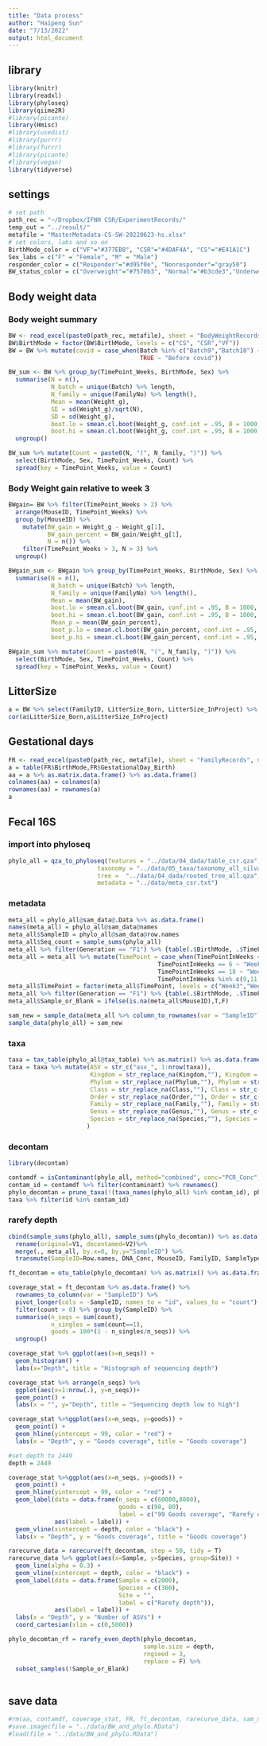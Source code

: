 ```yaml
---
title: "Data process"
author: "Haipeng Sun"
date: "7/13/2022"
output: html_document
---
```


## library
```r
library(knitr)
library(readxl)
library(phyloseq)
library(qiime2R)
#library(picante)
library(Hmisc)
#library(usedist)
#library(purrr)
#library(furrr)
#library(picante)
#library(vegan)
library(tidyverse)
```

## settings
```r
# set path
path_rec = "~/Dropbox/IFNH CSR/ExperimentRecords/"
temp_out = "../result/"
metafile = "MasterMetadata-CS-SW-20220623-hs.xlsx"
# set colors, labs and so on
BirthMode_color = c("VF"="#377EB8", "CSR"="#4DAF4A", "CS"="#E41A1C")
Sex_labs = c("F" = "Female", "M" = "Male")
responder_color = c("Responder"="#d95f0e", "Nonresponder"="gray50")
BW_status_color = c("Overweight"="#7570b3", "Normal"="#b3cde3","Underweight"="#66a61e")
```

## Body weight data
### Body weight summary
```r
BW <- read_excel(paste0(path_rec, metafile), sheet = "BodyWeightRecords", range = "A1:T2009") %>% filter(!is.na(Weight_g))
BW$BirthMode = factor(BW$BirthMode, levels = c("CS", "CSR","VF"))
BW = BW %>% mutate(covid = case_when(Batch %in% c("Batch9","Batch10") ~ "Post covid",
                                     TRUE ~ "Before covid"))

BW_sum <- BW %>% group_by(TimePoint_Weeks, BirthMode, Sex) %>% 
  summarise(N = n(),
            N_batch = unique(Batch) %>% length,
            N_family = unique(FamilyNo) %>% length(),
            Mean = mean(Weight_g), 
            SE = sd(Weight_g)/sqrt(N),
            SD = sd(Weight_g),
            boot.lo = smean.cl.boot(Weight_g, conf.int = .95, B = 1000, na.rm = T, reps = F)[2],
            boot.hi = smean.cl.boot(Weight_g, conf.int = .95, B = 1000, na.rm = T, reps = F)[3]) %>%
  ungroup()

BW_sum %>% mutate(Count = paste0(N, "(", N_family, ")")) %>% 
  select(BirthMode, Sex, TimePoint_Weeks, Count) %>% 
  spread(key = TimePoint_Weeks, value = Count) 
```

### Body Weight gain relative to week 3
```r
BWgain= BW %>% filter(TimePoint_Weeks > 2) %>% 
  arrange(MouseID, TimePoint_Weeks) %>% 
  group_by(MouseID) %>% 
    mutate(BW_gain = Weight_g - Weight_g[1], 
           BW_gain_percent = BW_gain/Weight_g[1],
           N = n()) %>% 
    filter(TimePoint_Weeks > 3, N > 3) %>% 
  ungroup()

BWgain_sum <- BWgain %>% group_by(TimePoint_Weeks, BirthMode, Sex) %>% 
  summarise(N = n(), 
            N_batch = unique(Batch) %>% length, 
            N_family = unique(FamilyNo) %>% length(), 
            Mean = mean(BW_gain), 
            boot.lo = smean.cl.boot(BW_gain, conf.int = .95, B = 1000, na.rm = T, reps = F)[2],
            boot.hi = smean.cl.boot(BW_gain, conf.int = .95, B = 1000, na.rm = T, reps = F)[3],
            Mean_p = mean(BW_gain_percent), 
            boot_p.lo = smean.cl.boot(BW_gain_percent, conf.int = .95, B = 1000, na.rm = T, reps = F)[2],
            boot_p.hi = smean.cl.boot(BW_gain_percent, conf.int = .95, B = 1000, na.rm = T, reps = F)[3])

BWgain_sum %>% mutate(Count = paste0(N, "(", N_family, ")")) %>% 
  select(BirthMode, Sex, TimePoint_Weeks, Count) %>% 
  spread(key = TimePoint_Weeks, value = Count)
```
## LitterSize
```r
a = BW %>% select(FamilyID, LitterSize_Born, LitterSize_InProject) %>% unique()
cor(a$LitterSize_Born,a$LitterSize_InProject)
```

## Gestational days 
```r
FR <- read_excel(paste0(path_rec, metafile), sheet = "FamilyRecords", na = c("","NA"), range = "A1:V145")
a = table(FR$BirthMode,FR$GestationalDay_Birth)
aa = a %>% as.matrix.data.frame() %>% as.data.frame()
colnames(aa) = colnames(a)
rownames(aa) = rownames(a)
a
```

## Fecal 16S
### import into phyloseq
```r
phylo_all = qza_to_phyloseq(features = "../data/04_dada/table_csr.qza",
                         taxonomy = "../data/05_taxa/taxonomy_all_silva138.qza",
                         tree =  "../data/04_dada/rooted_tree_all.qza",
                         metadata = "../data/meta_csr.txt")
```

### metadata
```r
meta_all = phylo_all@sam_data@.Data %>% as.data.frame()
names(meta_all) = phylo_all@sam_data@names
meta_all$SampleID = phylo_all@sam_data@row.names
meta_all$Seq_count = sample_sums(phylo_all)
meta_all %>% filter(Generation == "F1") %>% {table(.$BirthMode, .$TimePointInWeeks)}
meta_all = meta_all %>% mutate(TimePoint = case_when(TimePointInWeeks == 3 ~ "Week3",
                                          TimePointInWeeks == 6 ~ "Week6",
                                          TimePointInWeeks == 18 ~ "Week18",
                                          TimePointInWeeks %in% c(9,11,12,14) ~ "Week9-14"))
meta_all$TimePoint = factor(meta_all$TimePoint, levels = c("Week3","Week6","Week9-14","Week18"),ordered = T)
meta_all %>% filter(Generation == "F1") %>% {table(.$BirthMode, .$TimePoint)}
meta_all$Sample_or_Blank = ifelse(is.na(meta_all$MouseID),T,F)

sam_new = sample_data(meta_all %>% column_to_rownames(var = "SampleID"))
sample_data(phylo_all) = sam_new
```

### taxa
```r
taxa = tax_table(phylo_all@tax_table) %>% as.matrix() %>% as.data.frame() %>% rownames_to_column(var = "id")
taxa = taxa %>% mutate(ASV = str_c("asv_", 1:nrow(taxa)),
                       Kingdom = str_replace_na(Kingdom,""), Kingdom = str_c("k_",Kingdom),
                       Phylum = str_replace_na(Phylum,""), Phylum = str_c("p_",Phylum),
                       Class = str_replace_na(Class,""), Class = str_c("c_",Class),
                       Order = str_replace_na(Order,""), Order = str_c("o_",Order),
                       Family = str_replace_na(Family,""), Family = str_c("f_",Family),
                       Genus = str_replace_na(Genus,""), Genus = str_c("g_",Genus),
                       Species = str_replace_na(Species,""), Species = str_c("s_",Species)
                      )
```

### decontam
```r
library(decontam)

contamdf = isContaminant(phylo_all, method="combined", conc="PCR_Conc",neg="Sample_or_Blank" )
contam_id = contamdf %>% filter(contaminant) %>% rownames()
phylo_decomtan = prune_taxa(!(taxa_names(phylo_all) %in% contam_id), phylo_all)
taxa %>% filter(id %in% contam_id)
```

### rarefy depth
```r
cbind(sample_sums(phylo_all), sample_sums(phylo_decomtan)) %>% as.data.frame() %>% 
  rename(original=V1, decontamed=V2)%>%
  merge(., meta_all, by.x=0, by.y="SampleID") %>% 
  transmute(SampleID=Row.names, DNA_Conc, MouseID, FamilyID, SampleType, TimePointInWeeks, Generation, BirthMode, original, decontamed) %>% arrange(decontamed) %>% head(n = 20)

ft_decontam = otu_table(phylo_decomtan) %>% as.matrix() %>% as.data.frame() %>% t()

coverage_stat = ft_decontam %>% as.data.frame() %>% 
  rownames_to_column(var = "SampleID") %>% 
  pivot_longer(cols = -SampleID, names_to = "id", values_to = "count") %>% 
  filter(count > 0) %>% group_by(SampleID) %>%
  summarise(n_seqs = sum(count),
            n_singles = sum(count==1),
            goods = 100*(1 - n_singles/n_seqs)) %>% 
  ungroup()

coverage_stat %>% ggplot(aes(x=n_seqs)) + 
  geom_histogram() + 
  labs(x="Depth", title = "Histograph of sequencing depth") 

coverage_stat %>% arrange(n_seqs) %>%
  ggplot(aes(x=1:nrow(.), y=n_seqs))+ 
  geom_point() + 
  labs(x = "", y="Depth", title = "Sequencing depth low to high")

coverage_stat %>%ggplot(aes(x=n_seqs, y=goods)) + 
  geom_point() + 
  geom_hline(yintercept = 99, color = "red") + 
  labs(x = "Depth", y = "Goods coverage", title = "Goods coverage")

#set depth to 2449 
depth = 2449

coverage_stat %>%ggplot(aes(x=n_seqs, y=goods)) + 
  geom_point() + 
  geom_hline(yintercept = 99, color = "red") + 
  geom_label(data = data.frame(n_seqs = c(60000,8000), 
                               goods = c(98, 80), 
                               label = c("99 Goods coverage", "Rarefy depth")), 
             aes(label = label)) + 
  geom_vline(xintercept = depth, color = "black") + 
  labs(x = "Depth", y = "Goods coverage", title = "Goods coverage")

rarecurve_data = rarecurve(ft_decontam, step = 50, tidy = T)
rarecurve_data %>% ggplot(aes(x=Sample, y=Species, group=Site)) + 
  geom_line(alpha = 0.3) + 
  geom_vline(xintercept = depth, color = "black") + 
  geom_label(data = data.frame(Sample = c(2000), 
                               Species = c(300), 
                               Site = "",
                               label = c("Rarefy depth")), 
             aes(label = label)) + 
  labs(x = "Depth", y = "Number of ASVs") + 
  coord_cartesian(xlim = c(0,5000)) 

phylo_decomtan_rf = rarefy_even_depth(phylo_decomtan, 
                                      sample.size = depth, 
                                      rngseed = 3, 
                                      replace = F) %>%
  subset_samples(!Sample_or_Blank)
  
```

## save data
```r
#rm(aa, contamdf, coverage_stat, FR, ft_decontam, rarecurve_data, sam_new, a, contam_id)
#save.image(file = "../data/BW_and_phylo.RData")
#load(file = "../data/BW_and_phylo.RData")
```

















